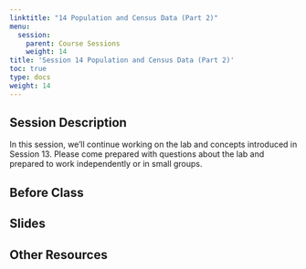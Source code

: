 ```yaml
---
linktitle: "14 Population and Census Data (Part 2)"
menu:
  session:
    parent: Course Sessions
    weight: 14
title: 'Session 14 Population and Census Data (Part 2)'
toc: true
type: docs
weight: 14
---
```


## Session Description

In this session, we'll continue working on the lab and concepts introduced in Session 13. Please come prepared with questions about the lab and prepared to work independently or in small groups.

## Before Class

## Slides

## Other Resources
